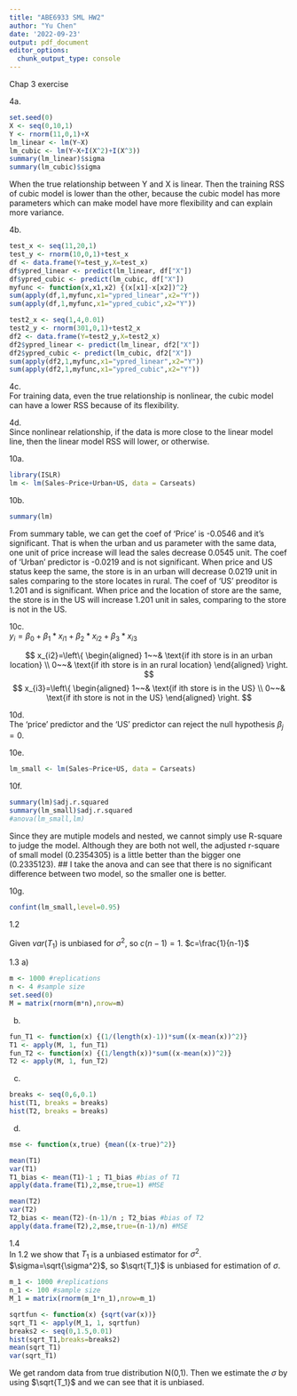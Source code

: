 ```yaml
---
title: "ABE6933 SML HW2"
author: "Yu Chen"
date: '2022-09-23'
output: pdf_document
editor_options: 
  chunk_output_type: console
---
```

Chap 3 exercise  

4a.  
```r
set.seed(0)
X <- seq(0,10,1)
Y <- rnorm(11,0,1)+X
lm_linear <- lm(Y~X)
lm_cubic <- lm(Y~X+I(X^2)+I(X^3))
summary(lm_linear)$sigma
summary(lm_cubic)$sigma
```
When the true relationship between Y and X is linear. Then the training RSS of cubic model is lower than the other, because the cubic model has more parameters which can make model have more flexibility and can explain more variance. 

4b.
```r
test_x <- seq(11,20,1)
test_y <- rnorm(10,0,1)+test_x
df <- data.frame(Y=test_y,X=test_x)
df$ypred_linear <- predict(lm_linear, df["X"])
df$ypred_cubic <- predict(lm_cubic, df["X"])
myfunc <- function(x,x1,x2) {(x[x1]-x[x2])^2}
sum(apply(df,1,myfunc,x1="ypred_linear",x2="Y"))
sum(apply(df,1,myfunc,x1="ypred_cubic",x2="Y"))

test2_x <- seq(1,4,0.01)
test2_y <- rnorm(301,0,1)+test2_x
df2 <- data.frame(Y=test2_y,X=test2_x)
df2$ypred_linear <- predict(lm_linear, df2["X"])
df2$ypred_cubic <- predict(lm_cubic, df2["X"])
sum(apply(df2,1,myfunc,x1="ypred_linear",x2="Y"))
sum(apply(df2,1,myfunc,x1="ypred_cubic",x2="Y"))
```
  

4c.  
For training data, even the true relationship is nonlinear, the cubic model can have a lower RSS because of its flexibility.  

4d.  
Since nonlinear relationship, if the data is more close to the linear model line, then the linear model RSS will lower, or otherwise.



10a.  

```r
library(ISLR)
lm <- lm(Sales~Price+Urban+US, data = Carseats)
```

10b.  
```r
summary(lm)
```
From summary table, we can get the coef of 'Price' is -0.0546 and it's significant. That is when the urban and us parameter with the same data, one unit of price increase will lead the sales decrease 0.0545 unit. The coef of 'Urban' predictor is -0.0219 and is not significant. When price and US status keep the same, the store is in an urban will decrease 0.0219 unit in sales comparing to the store locates in rural. The coef of 'US' preoditor is 1.201 and is significant. When price and the location of store are the same, the store is in the US will increase 1.201 unit in sales, comparing to the store is not in the US.  
  
10c.  
$y_i = \beta_0 + \beta_1*x_{i1}+\beta_2*x_{i2}+\beta_3*x_{i3}$  

$$
x_{i2}=\left\{
\begin{aligned}
1~~& \text{if ith store is in an urban location} \\
0~~& \text{if ith store is in an rural location}
\end{aligned}
\right.
$$
$$
x_{i3}=\left\{
\begin{aligned}
1~~& \text{if ith store is in the US} \\
0~~& \text{if ith store is not in the US}
\end{aligned}
\right.
$$
  
10d.  
The 'price' predictor and the 'US' predictor can reject the null hypothesis $\beta_j=0$.  
  
10e.  
```r
lm_small <- lm(Sales~Price+US, data = Carseats)
```

10f.  
```r
summary(lm)$adj.r.squared
summary(lm_small)$adj.r.squared
#anova(lm_small,lm)
```
Since they are mutiple models and nested, we cannot simply use R-square to judge the model. Although they are both not well, the adjusted r-square of small model (0.2354305) is a little better than the bigger one (0.2335123). 
## I take the anova and can see that there is no significant difference between two model, so the smaller one is better.



10g.  
```r
confint(lm_small,level=0.95)
```

1.2  
\begin{equation*}
\begin{split}
E(T_1)&=cE(T)\\&=cE[\sum_{i=1}^n(Y_i-\bar{Y})^2]\\&=cE[\sum_{i=1}^n(Y_i-\mu)^2-2\sum_{i=1}^n(Y_i-\mu)(\bar Y-\mu)+\sum_{i=1}^n(\bar Y-\mu)^2]\\&=cE[\sum_{i=1}^n(Y_i-\mu)^2-2n(\bar Y-\mu)(\bar Y-\mu)+n(\bar Y-\mu)^2]\\&=cE[\sum_{i=1}^n(Y_i-\mu)^2-n(\bar Y-\mu)^2]\\&=c(nvar(Y)-nvar(\bar Y))\\&=c(nvar(Y)-var(Y))\\&=c(n-1)var(Y)
\end{split}
\end{equation*}

Given $var(T_1)$ is unbiased for $\sigma^2$, so $c(n-1)=1$. $c=\frac{1}{n-1}$  

1.3 
a)  

```r
m <- 1000 #replications
n <- 4 #sample size
set.seed(0)
M = matrix(rnorm(m*n),nrow=m)
```
  
b)  

```r
fun_T1 <- function(x) {(1/(length(x)-1))*sum((x-mean(x))^2)}
T1 <- apply(M, 1, fun_T1)
fun_T2 <- function(x) {(1/length(x))*sum((x-mean(x))^2)}
T2 <- apply(M, 1, fun_T2)
```
  
c)  

```r
breaks <- seq(0,6,0.1)
hist(T1, breaks = breaks)
hist(T2, breaks = breaks)
```
  
d)  

```r
mse <- function(x,true) {mean((x-true)^2)}

mean(T1)
var(T1)
T1_bias <- mean(T1)-1 ; T1_bias #bias of T1
apply(data.frame(T1),2,mse,true=1) #MSE

mean(T2)
var(T2)
T2_bias <- mean(T2)-(n-1)/n ; T2_bias #bias of T2
apply(data.frame(T2),2,mse,true=(n-1)/n) #MSE
```
  
  
  
1.4  
In 1.2 we show that $T_1$ is a unbiased estimator for $\sigma^2$. $\sigma=\sqrt{\sigma^2}$, so $\sqrt{T_1}$ is unbiased for estimation of $\sigma$.  
```r
m_1 <- 1000 #replications
n_1 <- 100 #sample size
M_1 = matrix(rnorm(m_1*n_1),nrow=m_1)

sqrtfun <- function(x) {sqrt(var(x))}
sqrt_T1 <- apply(M_1, 1, sqrtfun)
breaks2 <- seq(0,1.5,0.01)
hist(sqrt_T1,breaks=breaks2)
mean(sqrt_T1)
var(sqrt_T1)
```
  
We get random data from true distribution N(0,1). Then we estimate the $\sigma$ by using $\sqrt{T_1}$ and we can see that it is unbiased.
















